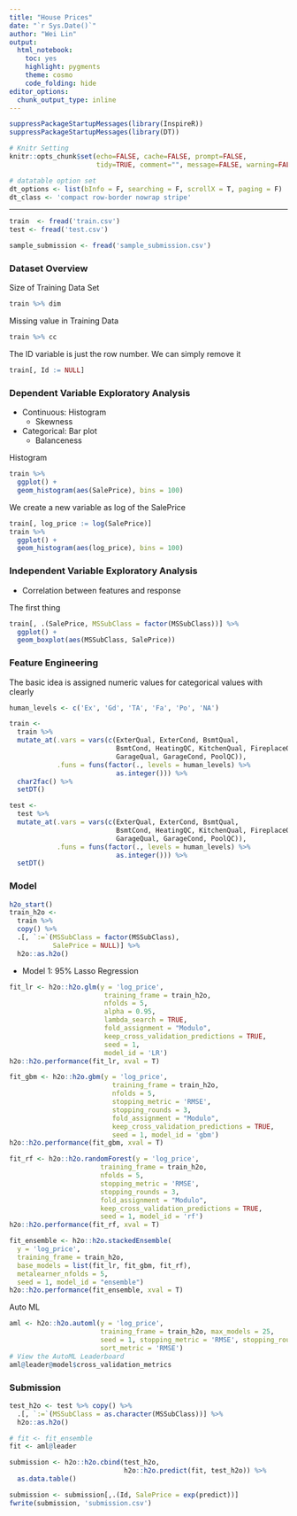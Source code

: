 ```yaml
---
title: "House Prices"
date: "`r Sys.Date()`"
author: "Wei Lin"
output: 
  html_notebook: 
    toc: yes
    highlight: pygments
    theme: cosmo
    code_folding: hide
editor_options: 
  chunk_output_type: inline
---
```


```r
suppressPackageStartupMessages(library(InspireR))
suppressPackageStartupMessages(library(DT))

# Knitr Setting
knitr::opts_chunk$set(echo=FALSE, cache=FALSE, prompt=FALSE,
                      tidy=TRUE, comment="", message=FALSE, warning=FALSE)

# datatable option set
dt_options <- list(bInfo = F, searching = F, scrollX = T, paging = F)
dt_class <- 'compact row-border nowrap stripe'
```

---

```r
train  <- fread('train.csv')
test <- fread('test.csv')

sample_submission <- fread('sample_submission.csv')
```

### Dataset Overview

Size of Training Data Set
```r
train %>% dim
```

Missing value in Training Data 
```r
train %>% cc
```

The ID variable is just the row number. We can simply remove it
```r
train[, Id := NULL]
```

### Dependent Variable Exploratory Analysis

* Continuous: Histogram
    * Skewness

* Categorical: Bar plot
    * Balanceness

Histogram
```r
train %>% 
  ggplot() + 
  geom_histogram(aes(SalePrice), bins = 100)
```

We create a new variable as log of the SalePrice 
```r
train[, log_price := log(SalePrice)]
train %>% 
  ggplot() + 
  geom_histogram(aes(log_price), bins = 100)
```

### Independent Variable Exploratory Analysis

* Correlation between features and response

The first thing
```r
train[, .(SalePrice, MSSubClass = factor(MSSubClass))] %>% 
  ggplot() + 
  geom_boxplot(aes(MSSubClass, SalePrice))
```

### Feature Engineering

The basic idea is assigned numeric values for categorical values with clearly 
```r
human_levels <- c('Ex', 'Gd', 'TA', 'Fa', 'Po', 'NA')

train <- 
  train %>% 
  mutate_at(.vars = vars(c(ExterQual, ExterCond, BsmtQual,
                           BsmtCond, HeatingQC, KitchenQual, FireplaceQu,
                           GarageQual, GarageCond, PoolQC)),
            .funs = funs(factor(., levels = human_levels) %>% 
                           as.integer())) %>% 
  char2fac() %>% 
  setDT()

test <- 
  test %>% 
  mutate_at(.vars = vars(c(ExterQual, ExterCond, BsmtQual,
                           BsmtCond, HeatingQC, KitchenQual, FireplaceQu,
                           GarageQual, GarageCond, PoolQC)),
            .funs = funs(factor(., levels = human_levels) %>% 
                           as.integer())) %>% 
  setDT()
```

### Model
```r
h2o_start()
train_h2o <- 
  train %>% 
  copy() %>% 
  .[, `:=`(MSSubClass = factor(MSSubClass),
           SalePrice = NULL)] %>% 
  h2o::as.h2o()
```


* Model 1: 95% Lasso Regression

```r
fit_lr <- h2o::h2o.glm(y = 'log_price', 
                        training_frame = train_h2o,
                        nfolds = 5, 
                        alpha = 0.95, 
                        lambda_search = TRUE,
                        fold_assignment = "Modulo", 
                        keep_cross_validation_predictions = TRUE,
                        seed = 1, 
                        model_id = 'LR')
h2o::h2o.performance(fit_lr, xval = T)
```

```r
fit_gbm <- h2o::h2o.gbm(y = 'log_price', 
                          training_frame = train_h2o,
                          nfolds = 5, 
                          stopping_metric = 'RMSE', 
                          stopping_rounds = 3, 
                          fold_assignment = "Modulo", 
                          keep_cross_validation_predictions = TRUE,
                          seed = 1, model_id = 'gbm')
h2o::h2o.performance(fit_gbm, xval = T)
```

```r
fit_rf <- h2o::h2o.randomForest(y = 'log_price', 
                       training_frame = train_h2o,
                       nfolds = 5, 
                       stopping_metric = 'RMSE', 
                       stopping_rounds = 3, 
                       fold_assignment = "Modulo", 
                       keep_cross_validation_predictions = TRUE,
                       seed = 1, model_id = 'rf')
h2o::h2o.performance(fit_rf, xval = T)
```

```r
fit_ensemble <- h2o::h2o.stackedEnsemble(
  y = 'log_price', 
  training_frame = train_h2o,
  base_models = list(fit_lr, fit_gbm, fit_rf),
  metalearner_nfolds = 5, 
  seed = 1, model_id = "ensemble")
h2o::h2o.performance(fit_ensemble, xval = T)
```

Auto ML

```r
aml <- h2o::h2o.automl(y = 'log_price', 
                       training_frame = train_h2o, max_models = 25,
                       seed = 1, stopping_metric = 'RMSE', stopping_rounds = 3,
                       sort_metric = 'RMSE')
# View the AutoML Leaderboard
aml@leader@model$cross_validation_metrics
```




### Submission

```r
test_h2o <- test %>% copy() %>% 
  .[, `:=`(MSSubClass = as.character(MSSubClass))] %>% 
  h2o::as.h2o()

# fit <- fit_ensemble
fit <- aml@leader

submission <- h2o::h2o.cbind(test_h2o, 
                             h2o::h2o.predict(fit, test_h2o)) %>% 
  as.data.table()

submission <- submission[,.(Id, SalePrice = exp(predict))]
fwrite(submission, 'submission.csv')
```
